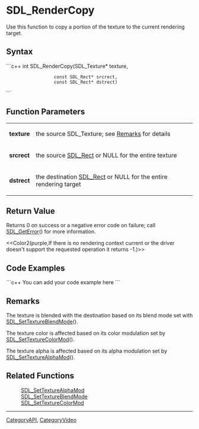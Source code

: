 <!-- pragma section-numbers off -->
<!-- pragma disable-camelcase -->

= SDL_RenderCopy =
Use this function to copy a portion of the texture to the current rendering target.


== Syntax ==
```c++
int SDL_RenderCopy(SDL_Texture*    texture,
                   const SDL_Rect* srcrect,
                   const SDL_Rect* dstrect)
```

== Function Parameters ==
{|
|'''texture'''
|the source SDL_Texture; see [[#Remarks|Remarks]] for details
|-
|'''srcrect'''
|the source [[SDL_Rect]] or NULL for the entire texture
|-
|'''dstrect'''
|the destination [[SDL_Rect]] or NULL for the entire rendering target
|}

== Return Value ==
Returns 0 on success or a negative error code on failure; call [[SDL_GetError]]() for more information.

<<Color2(purple,If there is no rendering context current or the driver doesn't support the requested operation it returns -1.)>>

== Code Examples ==
```c++
You can add your code example here
```

== Remarks ==
The texture is blended with the destination based on its blend mode set with [[SDL_SetTextureBlendMode]]().

The texture color is affected based on its color modulation set by [[SDL_SetTextureColorMod]]().  

The texture alpha is affected based on its alpha modulation set by [[SDL_SetTextureAlphaMod]]().

== Related Functions ==
:[[SDL_SetTextureAlphaMod]]
:[[SDL_SetTextureBlendMode]]
:[[SDL_SetTextureColorMod]]

----
[[CategoryAPI]], [[CategoryVideo]]
